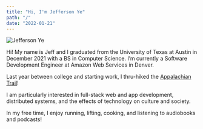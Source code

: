 ```yaml
---
title: "Hi, I'm Jefferson Ye"
path: "/"
date: "2022-01-21"
---
```


![Jefferson Ye](../images/about/katahdin.jpg)

Hi! My name is Jeff and I graduated from the University of Texas at Austin in December 2021 with a BS in Computer Science. I’m currently a Software Development Engineer at Amazon Web Services in Denver.

Last year between college and starting work, I thru-hiked the [Appalachian Trail](/appalachian-trail)!

I am particularly interested in full-stack web and app development, distributed systems, and the effects of technology on culture and society.

In my free time, I enjoy running, lifting, cooking, and listening to audiobooks and podcasts!
